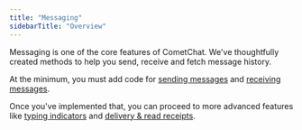 ```yaml
---
title: "Messaging"
sidebarTitle: "Overview"
---
```




Messaging is one of the core features of CometChat. We've thoughtfully created methods to help you send, receive and fetch message history.

At the minimum, you must add code for [sending messages](/docs/sdk/android/send-message) and [receiving messages](/docs/sdk/android/receive-messages).

Once you've implemented that, you can proceed to more advanced features like [typing indicators](/docs/sdk/android/typing-indicators) and [delivery & read receipts](/docs/sdk/android/delivery-read-receipts).
